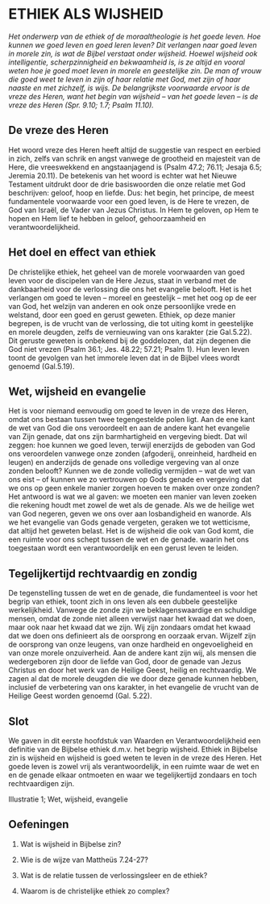 # ETHIEK ALS WIJSHEID
*Het onderwerp van de ethiek of de moraaltheologie is het goede leven. Hoe kunnen we goed leven en goed leren leven? Dit verlangen naar goed leven in morele zin, is wat de Bijbel verstaat onder wijsheid. Hoewel wijsheid ook  intelligentie,  scherpzinnigheid en bekwaamheid is, is ze altijd en vooral weten hoe je goed moet leven in morele en geestelijke zin. De man of vrouw die goed weet te leven in zijn of haar relatie met God, met zijn of haar naaste en met zichzelf, is wijs. De belangrijkste voorwaarde ervoor is de vreze des Heren, want het begin van wijsheid – van het goede leven – is de vreze des Heren (Spr. 9.10; 1.7;  Psalm 11.10).*

## De vreze des Heren

Het woord vreze des Heren heeft altijd de suggestie van respect en eerbied in zich, zelfs van schrik en angst vanwege de grootheid en majesteit van de Here, die vreeswekkend en angstaanjagend is (Psalm 47.2; 76.11; Jesaja 6.5; Jeremia 20.11). De betekenis van het woord is echter wat het Nieuwe Testament uitdrukt door de drie basiswoorden die onze relatie met God beschrijven: geloof, hoop en liefde. Dus: het begin, het principe, de meest fundamentele voorwaarde voor een goed leven, is de Here te vrezen, de God van Israël, de Vader van Jezus Christus. In Hem te geloven, op Hem te hopen en Hem lief te hebben in geloof, gehoorzaamheid en verantwoordelijkheid.

## Het doel en effect van ethiek

De christelijke ethiek, het geheel van de morele voorwaarden van goed leven voor de discipelen van de Here Jezus, staat in verband met de dankbaarheid voor de verlossing die ons het evangelie belooft. Het is het verlangen om goed te leven – moreel en geestelijk – met het oog op de eer van God, het welzijn van anderen en ook onze persoonlijke vrede en welstand, door een goed en gerust geweten. Ethiek, op deze manier begrepen, is de vrucht van de verlossing, die tot uiting komt in geestelijke en morele deugden, zelfs de vernieuwing van ons karakter (zie Gal.5.22). Dit geruste geweten is onbekend bij de goddelozen, dat zijn degenen die God niet vrezen (Psalm 36.1; Jes. 48.22; 57.21; Psalm 1). Hun leven leven toont de gevolgen van het immorele leven dat in de Bijbel vlees wordt genoemd (Gal.5.19).

##  Wet, wijsheid en evangelie 

Het is voor niemand eenvoudig om goed te leven in de vreze des Heren, omdat ons bestaan tussen twee tegengestelde polen ligt. Aan de ene kant de wet van God die ons veroordeelt en aan de andere kant het evangelie van Zijn genade, dat ons zijn barmhartigheid en vergeving biedt. Dat wil zeggen: hoe kunnen we goed leven, terwijl enerzijds de geboden van God ons veroordelen vanwege onze zonden (afgoderij, onreinheid, hardheid en leugen) en anderzijds de genade ons volledige vergeving van al onze zonden belooft? Kunnen we de zonde volledig vermijden – wat de wet van ons eist – of kunnen we zo vertrouwen op Gods genade en vergeving dat we ons op geen enkele manier zorgen hoeven te maken over onze zonden? Het antwoord is wat we al gaven: we moeten een manier van leven zoeken die rekening houdt met zowel de wet als de genade. Als we de heilige wet van God negeren, geven we ons over aan losbandigheid en wanorde. Als we het evangelie van Gods genade vergeten, geraken we tot wetticisme, dat altijd het geweten belast. Het is de wijsheid die ook van God komt, die een ruimte voor ons schept tussen de wet en de genade. waarin het ons toegestaan wordt een verantwoordelijk en een gerust leven te leiden. 

## Tegelijkertijd rechtvaardig en zondig

De tegenstelling tussen de wet en de genade, die fundamenteel is voor het begrip van ethiek, toont zich in ons leven als een dubbele geestelijke werkelijkheid. Vanwege de zonde zijn we beklagenswaardige en schuldige mensen, omdat  de zonde niet alleen verwijst naar het kwaad dat we doen, maar ook naar het kwaad dat we zijn. Wij zijn zondaars omdat het kwaad dat we doen ons definieert als de oorsprong en oorzaak ervan. Wijzelf zijn de oorsprong van onze leugens, van onze hardheid en ongevoeligheid en van onze morele onzuiverheid. Aan de andere kant zijn wij, als mensen die wedergeboren zijn door de liefde van God, door de genade van Jezus Christus en door het werk van de Heilige Geest, heilig en rechtvaardig. We zagen al dat de morele deugden die we door deze genade kunnen hebben, inclusief de verbetering van ons karakter, in het evangelie de vrucht van de Heilige Geest worden genoemd (Gal. 5.22).

## Slot

We gaven in dit eerste hoofdstuk van Waarden en Verantwoordelijkheid een definitie van de Bijbelse ethiek d.m.v. het begrip wijsheid. Ethiek in Bijbelse zin is wijsheid en wijsheid is goed weten te leven in de vreze des Heren. Het goede leven is zowel vrij als verantwoordelijk, in een ruimte waar de wet en en de genade elkaar ontmoeten en waar we tegelijkertijd zondaars en toch rechtvaardigen zijn.

Illustratie 1; Wet, wijsheid, evangelie

## Oefeningen

1. Wat is wijsheid in Bijbelse zin?

2. Wie is de wijze van Mattheüs 7.24-27?

3. Wat is de relatie tussen de verlossingsleer en de ethiek?

4. Waarom is de christelijke ethiek zo complex?
